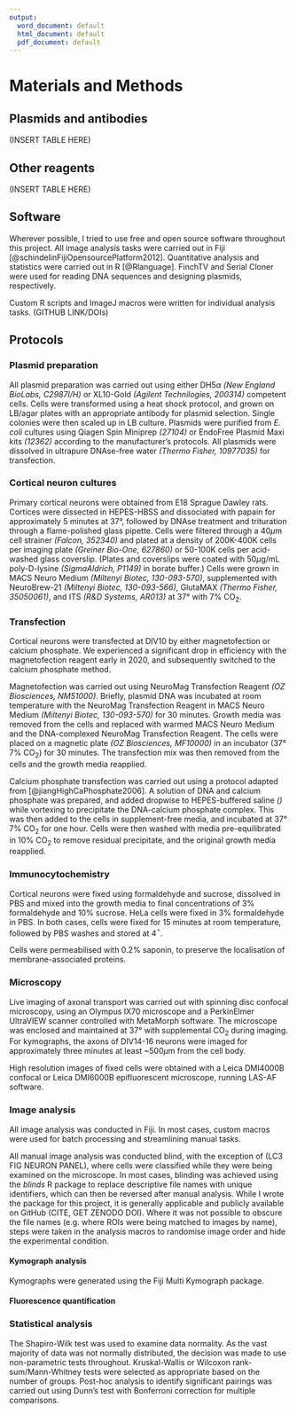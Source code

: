 ```yaml
---
output:
  word_document: default
  html_document: default
  pdf_document: default
---
```

# Materials and Methods {.unnumbered #METHODS}

```{=latex}
\markboth{MATERIALS AND METHODS}{}
```

## Plasmids and antibodies
 (INSERT TABLE HERE)


## Other reagents
 (INSERT TABLE HERE)


## Software

Wherever possible, I tried to use free and open source software throughout this project.  All image analysis tasks were carried out in Fiji [@schindelinFijiOpensourcePlatform2012].  Quantitative analysis and statistics were carried out in R [@Rlanguage]. FinchTV and Serial Cloner were used for reading DNA sequences and designing plasmids, respectively.  

Custom R scripts and ImageJ macros were written for individual analysis tasks.  (GITHUB LINK/DOIs)

## Protocols
### Plasmid preparation{#plasmid-prep}

All plasmid preparation was carried out using either DH5$\alpha$ *(New England BioLabs, C2987I/H)* or XL10-Gold *(Agilent Technilogies, 200314)* competent cells.  Cells were transformed using a heat shock protocol, and grown on LB/agar plates with an appropriate antibody for plasmid selection.  Single colonies were then scaled up in LB culture.  Plasmids were purified from *E. coli* cultures using Qiagen Spin Miniprep *(27104)* or EndoFree Plasmid Maxi kits *(12362)* according to the manufacturer's protocols.  All plasmids were dissolved in ultrapure DNAse-free water *(Thermo Fisher, 10977035)* for transfection.

### Cortical neuron cultures

Primary cortical neurons were obtained from E18 Sprague Dawley rats. Cortices were dissected in HEPES-HBSS and dissociated with papain for approximately 5 minutes at 37°, followed by DNAse treatment and trituration through a flame-polished glass pipette. Cells were filtered through a 40$\mu$m cell strainer *(Falcon, 352340)* and plated at a density of 200K-400K cells per imaging plate *(Greiner Bio-One, 627860)* or 50-100K cells per acid-washed glass coverslip. (Plates and coverslips were coated with 50$\mu$g/mL poly-D-lysine *(SigmaAldrich, P1149)* in borate buffer.)  Cells were grown in MACS Neuro Medium *(Miltenyi Biotec, 130-093-570)*, supplemented with NeuroBrew-21 *(Miltenyi Biotec, 130-093-566)*, GlutaMAX *(Thermo Fisher, 35050061)*, and ITS *(R&D Systems, AR013)* at 37° with 7% CO~2~. 

### Transfection

Cortical neurons were transfected at DIV10 by either magnetofection or calcium phosphate.  We experienced a significant drop in efficiency with the magnetofection reagent early in 2020, and subsequently switched to the calcium phosphate method.

Magnetofection was carried out using NeuroMag Transfection Reagent *(OZ Biosciences, NM51000)*. Briefly, plasmid DNA was incubated at room temperature with the NeuroMag Transfection Reagent in MACS Neuro Medium *(Miltenyi Biotec, 130-093-570)* for 30 minutes. Growth media was removed from the cells and replaced with warmed MACS Neuro Medium and the DNA-complexed NeuroMag Transfection Reagent. The cells were placed on a magnetic plate *(OZ Biosciences, MF10000)* in an incubator (37° 7% CO~2~) for 30 minutes. The transfection mix was then removed from the cells and the growth media reapplied.

Calcium phosphate transfection was carried out using a protocol adapted from [@jiangHighCaPhosphate2006].  A solution of DNA and calcium phosphate was prepared, and added dropwise to HEPES-buffered saline *()* while vortexing to precipitate the DNA-calcium phosphate complex.  This was then added to the cells in supplement-free media, and incubated at 37° 7% CO~2~ for one hour.  Cells were then washed with media pre-equilibrated in 10% CO~2~ to remove residual precipitate, and the original growth media reapplied.

### Immunocytochemistry{#immuno}

Cortical neurons were fixed using formaldehyde and sucrose, dissolved in PBS and mixed into the growth media to final concentrations of 3% formaldehyde and 10% sucrose.  HeLa cells were fixed in 3% formaldehyde in PBS.  In both cases, cells were fixed for 15 minutes at room temperature, followed by PBS washes and stored at 4$^{\circ}$.  

Cells were permeabilised with 0.2% saponin, to preserve the localisation of membrane-associated proteins.






### Microscopy

Live imaging of axonal transport was carried out with spinning disc confocal microscopy, using an Olympus IX70 microscope and a PerkinElmer UltraVIEW scanner controlled with MetaMorph software.  The microscope was enclosed and maintained at 37° with supplemental CO~2~ during imaging.  For kymographs, the axons of DIV14-16 neurons were imaged for approximately three minutes at least ~500$\mu$m from the cell body.  

High resolution images of fixed cells were obtained with a Leica DMI4000B confocal or Leica DMI6000B epifluorescent microscope, running LAS-AF software.  



### Image analysis

All image analysis was conducted in Fiji.  In most cases, custom macros were used for batch processing and streamlining manual tasks.  

All manual image analysis was conducted blind, with the exception of (LC3 FIG NEURON PANEL), where cells were classified while they were being examined on the microscope.  In most cases, blinding was achieved using the *blinds* R package to replace descriptive file names with unique identifiers, which can then be reversed after manual analysis.  While I wrote the package for this project, it is generally applicable and publicly available on GitHub (CITE, GET ZENODO DOI).  Where it was not possible to obscure the file names (e.g. where ROIs were being matched to images by name), steps were taken in the analysis macros to randomise image order and hide the experimental condition.


#### Kymograph analysis

Kymographs were generated using the Fiji Multi Kymograph package.  


#### Fluorescence quantification



### Statistical analysis

The Shapiro-Wilk test was used to examine data normality.  As the vast majority of data was not normally distributed, the decision was made to use non-parametric tests throughout.  Kruskal-Wallis or Wilcoxon rank-sum/Mann-Whitney tests were selected as appropriate based on the number of groups.  Post-hoc analysis to identify significant pairings was carried out using Dunn's test with Bonferroni correction for multiple comparisons.
